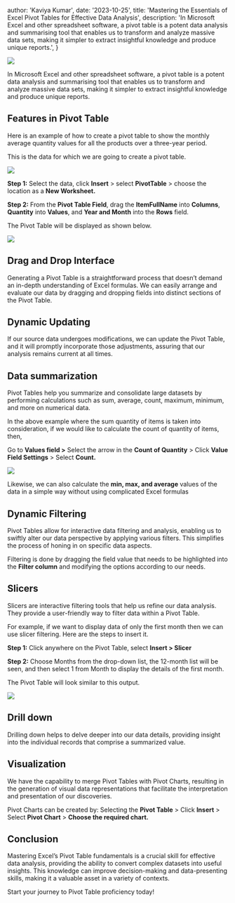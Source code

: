 
  author: 'Kaviya Kumar',
  date: '2023-10-25',
  title:
    'Mastering the Essentials of Excel Pivot Tables for Effective Data Analysis',
  description:
    'In Microsoft Excel and other spreadsheet software, a pivot table is a potent data analysis and summarising tool that enables us to transform and analyze massive data sets, making it simpler to extract insightful knowledge and produce unique reports.',
}


![](https://cdn-images-1.medium.com/max/3200/0*DtkO1HsRDRr3t5lB)

In Microsoft Excel and other spreadsheet software, a pivot table is a potent data analysis and summarising tool that enables us to transform and analyze massive data sets, making it simpler to extract insightful knowledge and produce unique reports.

## Features in Pivot Table

Here is an example of how to create a pivot table to show the monthly average quantity values for all the products over a three-year period.

This is the data for which we are going to create a pivot table.

![](https://cdn-images-1.medium.com/max/2444/0*yezLN7RXvzi9EV2m)

**Step 1:** Select the data, click **Insert** > select **PivotTable** > choose the location as a **New Worksheet.**

**Step 2:** From the **Pivot Table Field**, drag the **ItemFullName** into **Columns**, **Quantity** into **Values**, and **Year and Month** into the **Rows** field.

The Pivot Table will be displayed as shown below.

![](https://cdn-images-1.medium.com/max/3200/0*IyHMKKgna2FV4v62)

## Drag and Drop Interface

Generating a Pivot Table is a straightforward process that doesn’t demand an in-depth understanding of Excel formulas. We can easily arrange and evaluate our data by dragging and dropping fields into distinct sections of the Pivot Table.

## Dynamic Updating

If our source data undergoes modifications, we can update the Pivot Table, and it will promptly incorporate those adjustments, assuring that our analysis remains current at all times.

## Data summarization

Pivot Tables help you summarize and consolidate large datasets by performing calculations such as sum, average, count, maximum, minimum, and more on numerical data.

In the above example where the sum quantity of items is taken into consideration, if we would like to calculate the count of quantity of items, then,

Go to **Values field >** Select the arrow in the **Count of Quantity** > Click **Value Field Settings** > Select **Count.**

![](https://cdn-images-1.medium.com/max/3200/0*uTJ8xJuSyF9tVEb6)

Likewise, we can also calculate the **min, max, and average** values of the data in a simple way without using complicated Excel formulas

## Dynamic Filtering

Pivot Tables allow for interactive data filtering and analysis, enabling us to swiftly alter our data perspective by applying various filters. This simplifies the process of honing in on specific data aspects.

Filtering is done by dragging the field value that needs to be highlighted into the **Filter column** and modifying the options according to our needs.

## Slicers

Slicers are interactive filtering tools that help us refine our data analysis. They provide a user-friendly way to filter data within a Pivot Table.

For example, if we want to display data of only the first month then we can use slicer filtering. Here are the steps to insert it.

**Step 1:** Click anywhere on the Pivot Table, select **Insert > Slicer**

**Step 2:** Choose Months from the drop-down list, the 12-month list will be seen, and then select 1 from Month to display the details of the first month.

The Pivot Table will look similar to this output.

![](https://cdn-images-1.medium.com/max/3200/0*LFaGdBbasIcNviOA)

## Drill down

Drilling down helps to delve deeper into our data details, providing insight into the individual records that comprise a summarized value.

## Visualization

We have the capability to merge Pivot Tables with Pivot Charts, resulting in the generation of visual data representations that facilitate the interpretation and presentation of our discoveries.

Pivot Charts can be created by: Selecting the **Pivot Table** > Click **Insert** > Select **Pivot Chart** > **Choose the required chart.**

## Conclusion

Mastering Excel’s Pivot Table fundamentals is a crucial skill for effective data analysis, providing the ability to convert complex datasets into useful insights. This knowledge can improve decision-making and data-presenting skills, making it a valuable asset in a variety of contexts.

Start your journey to Pivot Table proficiency today!
